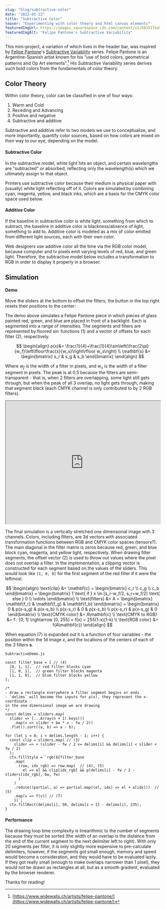 ```yaml
---
slug: "blog/subtractive-color"
date: "2022-01-23"
title: "Subtractive Color"
teaser: "Experimenting with color theory and html canvas elements"
featuredImgUrl: https://images.squarespace-cdn.com/content/v1/583537ea9f745645805f7860/1573067590790-R9VYSU4ER6WRBH9X7W7F/DSC04623.jpg
featuredImgAlt: "Felipe Pantone's Subtractive Variability"
---
```



This mini-project, a variation of which lives in the header bar, was inspired by [Felipe Pantone](https://en.wikipedia.org/wiki/Felipe_Pantone)'s [Subtractive Variability](https://www.felipepantone.com/subtractive-variability) series. Felipe Pantone is an Argentine-Spanish artist known for his “use of bold colors, geometrical patterns and Op Art elements”.[^1] His Subtractive Variability series derives such bold colors from the fundamentals of color theory. 

## Color Theory
Within color theory, color can be classified in one of four ways:

1. Warm and Cold
2. Receding and Advancing
3. Positive and negative
4. Subtractive and additive

Subtractive and additive refer to two models we use to conceptualize, and more importantly, quantify color sources, based on how colors are mixed on their way to our eye, depending on the model.

#### Subtractive Color 
In the subtractive model, white light hits an object, and certain wavelengths are "subtracted" or absorbed, reflecting only the wavelength(s) which we ultimately assign to that object.

Printers use subtractive color because their medium is physical paper with (usually) white light reflecting off of it. Colors are simulated by combining cyan, magenta, yellow, and black inks, which are a basis for the CMYK color space used below.

#### Additive Color
If the baseline in subtractive color is white light, something from which to subtract, the baseline in additive color is blackness/absence of light, something to add to. Additive color is modeled as a mix of color emitted from different light sources, each with their own color. 

Web designers use additive color all the time via the RGB color model, because computer and tv pixels emit varying levels of red, blue, and green light. Therefore, the subtractive model below includes a transformation to RGB in order to display it properly in a browser.

## Simulation

#### Demo
Move the sliders at the bottom to offset the filters; the button in the top right resets their positions to the center:

<SubtractiveDemo />

The demo above simulates a Felipe Pantone piece in which pieces of glass painted red, green, and blue are placed in front of a backlight. Each is segmented into a range of intensities. The segments and filters are represented by floored $\sin$ functions $(1)$ and a vector of offsets for each filter $(2)$, respectively.

$$
\begin{align}
p(x)&= \frac{1}{4}+\frac{1}{4}\sin\left(\frac{2\pi}{w_f}\left\lfloor\frac{x}{w_s}\right\rfloor w_s\right) 
\\
\mathbf{s} &=
\begin{bmatrix}
s_r & s_g & s_b
\end{bmatrix}
\end{align}
$$

Where $w_f$ is the width of a filter in pixels, and $w_s$ is the width of a filter segment in pixels. The peak is at $0.5$ because the filters are semi-transparent - that is, when 2 filters are overlapping, some light still gets through, but when the peak of all 3 overlap, no light gets through, making that segment black (each CMYK channel is only contributed to by 2 RGB filters).

<iframe src="https://www.desmos.com/calculator/3w7ivpsw9k" width="100%" style="min-height:400px"></iframe>

The final simulation is a vertically stretched one dimensional image with 3 channels. Colors, including filters, are 3d vectors with associated transformation functions between RGB and CMYK color spaces (tensors?). The main diagonal in the filter matrix is zeros because red, green, and blue block cyan, magenta, and yellow light, respectively. When drawing filter segments, the offset vector $(2)$ is used to throw out values where the pixel does not overlap a filter. In the implementation, a clipping vector is constructed for each segment based on the values of the sliders. This would look like `[1, 0, 0]` for the first segment of the red filter if it were the leftmost.

$$
\begin{align}
  \text{clip} &= \mathbf{c} =
    \begin{bmatrix}
      c_r \\ c_g \\ c_b
    \end{bmatrix} =
    \begin{bmatrix}
      1 \text{ if } x \in [s_r-w_f/2, s_r+w_f/2) \text{ else } 0 \\
      \vdots
    \end{bmatrix}
  \\ 
  \text{filters} &= A =
    \begin{bmatrix}
      \mathbf{f_r} & \mathbf{f_g} & \mathbf{f_b}
    \end{bmatrix}
    = 
    \begin{bmatrix}
      0 & p(x-s_g) & p(x-s_b) \\
      p(x-s_r) & 0 & p(x-s_b) \\
      p(x-s_r) & p(x-s_g) & 0
    \end{bmatrix}
  \\
  \text{CMYK color} &= A\mathbf{c}
  \\
  \text{CMYK to RGB} &= f : [0, 1] \rightarrow [0, 255] = f(x) = 255(1-x)(1-k)
  \\
  \text{RGB color} &= f(A\mathbf{c})
\end{align}
$$

When equation $(7)$ is expanded out it is a function of four variables - the position within the 1d image $x$, and the locations of the centers of each of the 3 filters $\mathbf{s}$.

`SubtractiveDemo.js`
```jsx{numberLines:43}
const filter_base = [ // (4)
  [0, 1, 1],  // red filter blocks cyan
  [1, 0, 1],  // green filter blocks magenta
  [1, 1, 0],  // blue filter blocks yellow
];
```
```jsx{numberLines: 80}
/* 
- draw a rectangle everywhere a filter segment begins or ends
- `delims` will become the inputs for p(x), they represent the x-coordinate 
in the one-dimensional image we are drawing
*/
const delims = sliders.map(
  slider => [...Array(n + 1).keys()]
    .map(x => slider + bw * x - fw / 2))
  .flat().sort((a, b) => a - b);

for (let i = 0; i < delims.length - 1; i++) {
  const clip = sliders.map( // (3)
    slider => + (slider - fw / 2 <= delims[i] && delims[i] < slider + fw / 2)
  );
  ctx.fillStyle = `rgb(${filter_base
    .map(
      (row, idx_rgb) => row.map(  // (4), (5)
        el => el && clip[idx_rgb] && p(delims[i] - fw / 2 - sliders[idx_rgb], bw, fw)
      )
    )
    .reduce((partial, a) => partial.map((el, idx) => el + a[idx]))  // (5)
    .map(v => f(v)) // (7)
    })`;
  ctx.fillRect(delims[i], 50, delims[i + 1] - delims[i], 235);
}
```

#### Performance
The drawing loop time complexity is linearithmic to the number of segments because they must be sorted (the width of an overlap is the distance from the end of the current segment to the next delimiter left to right). With only 20 segments per filter, it is only slightly more expensive to pre-calculate delimiters, however, if the segments got small enough, memory and speed would become a consideration, and they would have to be evaluated lazily. If they got really small (enough to make overlaps narrower than 1 pixel), they would not be drawn as rectangles at all, but as a smooth gradient, evaluated by the browser renderer.

Thanks for reading!


[^1]: [https://www.widewalls.ch/artists/felipe-pantone/](https://www.widewalls.ch/artists/felipe-pantone/) 